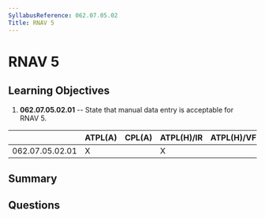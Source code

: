 ```yaml
---
SyllabusReference: 062.07.05.02
Title: RNAV 5
---
```


# RNAV 5

## Learning Objectives

1. **062.07.05.02.01** -- State that manual data entry is acceptable for RNAV 5.

|                 | ATPL(A) | CPL(A) | ATPL(H)/IR | ATPL(H)/VFR | CPL(H) | IR  | CBIR(A) |
| --------------- | ------- | ------ | ---------- | ----------- | ------ | --- | ------- |
| 062.07.05.02.01 | X       |        | X          |             |        | X   | X       |

## Summary

## Questions
